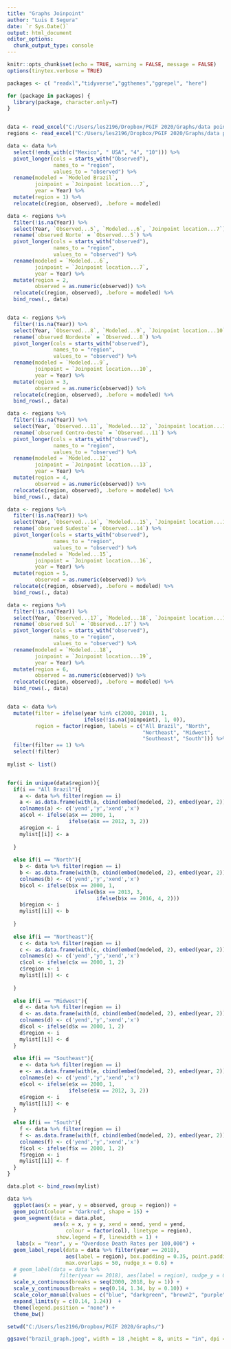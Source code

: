 ---
title: "Graphs Joinpoint"
author: "Luis E Segura"
date: `r Sys.Date()` 
output: html_document
editor_options: 
  chunk_output_type: console
---

```{r setup, include=FALSE}
knitr::opts_chunk$set(echo = TRUE, warning = FALSE, message = FALSE)
options(tinytex.verbose = TRUE)

packages <- c( "readxl","tidyverse","ggthemes","ggrepel", "here")

for (package in packages) {
  library(package, character.only=T)
}


data <- read_excel("C:/Users/les2196/Dropbox/PGIF 2020/Graphs/data points - joinpoint graphs.xlsx", sheet = 1)
regions <- read_excel("C:/Users/les2196/Dropbox/PGIF 2020/Graphs/data points - joinpoint graphs.xlsx", sheet = 3)


```


```{r data wrangling, }
data <- data %>%
  select(!ends_with(c("Mexico", " USA", "4", "10"))) %>%
  pivot_longer(cols = starts_with("Observed"), 
               names_to = "region", 
               values_to = "observed") %>% 
  rename(modeled = `Modeled Brazil`, 
         joinpoint = `Joinpoint location...7`, 
         year = Year) %>%
  mutate(region = 1) %>%
  relocate(c(region, observed), .before = modeled)

data <- regions %>% 
  filter(!is.na(Year)) %>%
  select(Year, `Observed...5`, `Modeled...6`, `Joinpoint location...7`) %>%
  rename(`observed Norte` = `Observed...5`) %>%
  pivot_longer(cols = starts_with("observed"), 
               names_to = "region", 
               values_to = "observed") %>%
  rename(modeled = `Modeled...6`, 
         joinpoint = `Joinpoint location...7`, 
         year = Year) %>%
  mutate(region = 2, 
         observed = as.numeric(observed)) %>%
  relocate(c(region, observed), .before = modeled) %>%
  bind_rows(., data) 


data <- regions %>% 
  filter(!is.na(Year)) %>%
  select(Year, `Observed...8`, `Modeled...9`, `Joinpoint location...10`) %>%
  rename(`observed Nordeste` = `Observed...8`) %>%
  pivot_longer(cols = starts_with("observed"), 
               names_to = "region", 
               values_to = "observed") %>%
  rename(modeled = `Modeled...9`, 
         joinpoint = `Joinpoint location...10`, 
         year = Year) %>%
  mutate(region = 3, 
         observed = as.numeric(observed)) %>%
  relocate(c(region, observed), .before = modeled) %>%
  bind_rows(., data) 

data <- regions %>% 
  filter(!is.na(Year)) %>%
  select(Year, `Observed...11`, `Modeled...12`, `Joinpoint location...13`) %>%
  rename(`observed Centro-Oeste` = `Observed...11`) %>%
  pivot_longer(cols = starts_with("observed"), 
               names_to = "region", 
               values_to = "observed") %>%
  rename(modeled = `Modeled...12`, 
         joinpoint = `Joinpoint location...13`, 
         year = Year) %>%
  mutate(region = 4, 
         observed = as.numeric(observed)) %>%
  relocate(c(region, observed), .before = modeled) %>%
  bind_rows(., data) 

data <- regions %>% 
  filter(!is.na(Year)) %>%
  select(Year, `Observed...14`, `Modeled...15`, `Joinpoint location...16`) %>%
  rename(`observed Sudeste` = `Observed...14`) %>%
  pivot_longer(cols = starts_with("observed"), 
               names_to = "region", 
               values_to = "observed") %>%
  rename(modeled = `Modeled...15`, 
         joinpoint = `Joinpoint location...16`, 
         year = Year) %>%
  mutate(region = 5, 
         observed = as.numeric(observed)) %>%
  relocate(c(region, observed), .before = modeled) %>%
  bind_rows(., data) 

data <- regions %>% 
  filter(!is.na(Year)) %>%
  select(Year, `Observed...17`, `Modeled...18`, `Joinpoint location...19`) %>%
  rename(`observed Sul` = `Observed...17`) %>%
  pivot_longer(cols = starts_with("observed"), 
               names_to = "region", 
               values_to = "observed") %>%
  rename(modeled = `Modeled...18`, 
         joinpoint = `Joinpoint location...19`, 
         year = Year) %>%
  mutate(region = 6, 
         observed = as.numeric(observed)) %>%
  relocate(c(region, observed), .before = modeled) %>%
  bind_rows(., data)


data <- data %>%
  mutate(filter = ifelse(year %in% c(2000, 2018), 1,
                         ifelse(!is.na(joinpoint), 1, 0)), 
         region = factor(region, labels = c("All Brazil", "North", 
                                            "Northeast", "Midwest", 
                                            "Southeast", "South"))) %>%
  filter(filter == 1) %>%
  select(!filter)
  
mylist <- list()


for(i in unique(data$region)){
  if(i == "All Brazil"){
    a <- data %>% filter(region == i)
    a <- as.data.frame(with(a, cbind(embed(modeled, 2), embed(year, 2))))
    colnames(a) <- c('yend','y','xend','x')
    a$col <- ifelse(a$x == 2000, 1, 
                    ifelse(a$x == 2012, 3, 2))
    a$region <- i
    mylist[[i]] <- a
    
  } 
  
  else if(i == "North"){
    b <- data %>% filter(region == i)
    b <- as.data.frame(with(b, cbind(embed(modeled, 2), embed(year, 2))))
    colnames(b) <- c('yend','y','xend','x')
    b$col <- ifelse(b$x == 2000, 1,
                      ifelse(b$x == 2013, 3, 
                             ifelse(b$x == 2016, 4, 2)))
    b$region <- i
    mylist[[i]] <- b
    
  } 
  
  else if(i == "Northeast"){
    c <- data %>% filter(region == i)
    c <- as.data.frame(with(c, cbind(embed(modeled, 2), embed(year, 2))))
    colnames(c) <- c('yend','y','xend','x')
    c$col <- ifelse(c$x == 2000, 1, 2)
    c$region <- i
    mylist[[i]] <- c
    
  } 
  
  else if(i == "Midwest"){
    d <- data %>% filter(region == i)
    d <- as.data.frame(with(d, cbind(embed(modeled, 2), embed(year, 2))))
    colnames(d) <- c('yend','y','xend','x')
    d$col <- ifelse(d$x == 2000, 1, 2)
    d$region <- i
    mylist[[i]] <- d
  }
  
  else if(i == "Southeast"){
    e <- data %>% filter(region == i)
    e <- as.data.frame(with(e, cbind(embed(modeled, 2), embed(year, 2))))
    colnames(e) <- c('yend','y','xend','x')
    e$col <- ifelse(e$x == 2000, 1, 
                    ifelse(e$x == 2012, 3, 2))
    e$region <- i
    mylist[[i]] <- e
  }
  
  else if(i == "South"){
    f <- data %>% filter(region == i)
    f <- as.data.frame(with(f, cbind(embed(modeled, 2), embed(year, 2))))
    colnames(f) <- c('yend','y','xend','x')
    f$col <- ifelse(f$x == 2000, 1, 2)
    f$region <- i
    mylist[[i]] <- f
  }
}

data.plot <- bind_rows(mylist)

```

```{r plot, }

data %>%
  ggplot(aes(x = year, y = observed, group = region)) +
  geom_point(colour = "darkred", shape = 15) + 
  geom_segment(data = data.plot, 
               aes(x = x, y = y, xend = xend, yend = yend, 
                   colour = factor(col), linetype = region), 
                show.legend = F, linewidth = 1) + 
   labs(x = "Year", y = "Overdose Death Rates per 100,000") + 
  geom_label_repel(data = data %>% filter(year == 2018), 
                   aes(label = region), box.padding = 0.35, point.padding = 0.5, 
                   max.overlaps = 50, nudge_x = 0.6) +
  # geom_label(data = data %>%
  #              filter(year == 2018), aes(label = region), nudge_y = 0, nudge_x = 0.5) + 
  scale_x_continuous(breaks = seq(2000, 2018, by = 1)) + 
  scale_y_continuous(breaks = seq(0.14, 1.34, by = 0.10)) +
  scale_color_manual(values = c("blue", "darkgreen", "brown2", "purple")) +
  expand_limits(y = c(0.14, 1.24))  + 
  theme(legend.position = "none") + 
  theme_bw() 

setwd("C:/Users/les2196/Dropbox/PGIF 2020/Graphs/")

ggsave("brazil_graph.jpeg", width = 18 ,height = 8, units = "in", dpi = 1200)  

```

